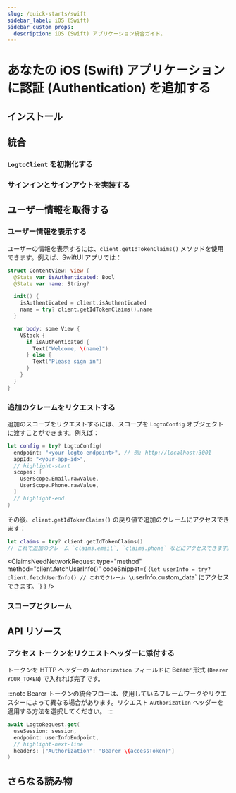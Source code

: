 ```yaml
---
slug: /quick-starts/swift
sidebar_label: iOS (Swift)
sidebar_custom_props:
  description: iOS (Swift) アプリケーション統合ガイド。
---
```





# あなたの iOS (Swift) アプリケーションに認証 (Authentication) を追加する

<AppNote type="Native app" />

## インストール

<AddSdk />

## 統合

### `LogtoClient` を初期化する

<InitClient />

### サインインとサインアウトを実装する

<ImplementSignInAndSignOut />

<Checkpoint />

## ユーザー情報を取得する

### ユーザー情報を表示する

ユーザーの情報を表示するには、`client.getIdTokenClaims()` メソッドを使用できます。例えば、SwiftUI アプリでは：

```swift title="ContentView.swift"
struct ContentView: View {
  @State var isAuthenticated: Bool
  @State var name: String?

  init() {
    isAuthenticated = client.isAuthenticated
    name = try? client.getIdTokenClaims().name
  }

  var body: some View {
    VStack {
      if isAuthenticated {
        Text("Welcome, \(name)")
      } else {
        Text("Please sign in")
      }
    }
  }
}
```

### 追加のクレームをリクエストする

<FindUserInfoMissing method="client.getIdTokenClaims()" />

<ScopesAndClaimsIntroduction />

追加のスコープをリクエストするには、スコープを `LogtoConfig` オブジェクトに渡すことができます。例えば：

```swift title="ContentView.swift"
let config = try? LogtoConfig(
  endpoint: "<your-logto-endpoint>", // 例: http://localhost:3001
  appId: "<your-app-id>",
  // highlight-start
  scopes: [
    UserScope.Email.rawValue,
    UserScope.Phone.rawValue,
  ]
  // highlight-end
)
```

その後、`client.getIdTokenClaims()` の戻り値で追加のクレームにアクセスできます：

```swift
let claims = try? client.getIdTokenClaims()
// これで追加のクレーム `claims.email`, `claims.phone` などにアクセスできます。
```

<ClaimsNeedNetworkRequest
  type="method"
  method="client.fetchUserInfo()"
  codeSnippet={
    <CodeBlock language="swift">{`let userInfo = try? client.fetchUserInfo()
// これでクレーム \`userInfo.custom_data\` にアクセスできます。`}</CodeBlock>
  }
/>

### スコープとクレーム

<ScopesAndClaims />

## API リソース

<ApiResources />

### アクセス トークンをリクエストヘッダーに添付する

トークンを HTTP ヘッダーの `Authorization` フィールドに Bearer 形式 (`Bearer YOUR_TOKEN`) で入れれば完了です。

:::note
Bearer トークンの統合フローは、使用しているフレームワークやリクエスターによって異なる場合があります。リクエスト `Authorization` ヘッダーを適用する方法を選択してください。
:::

```swift
await LogtoRequest.get(
  useSession: session,
  endpoint: userInfoEndpoint,
  // highlight-next-line
  headers: ["Authorization": "Bearer \(accessToken)"]
)
```

## さらなる読み物

<FurtherReadings />
